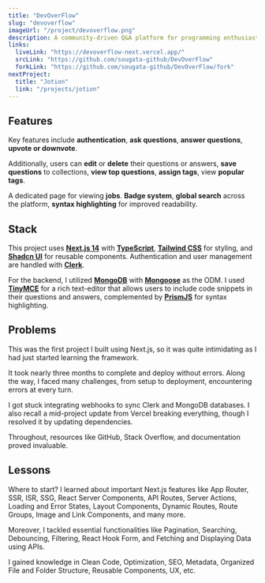 ```yaml
---
title: "DevOverFlow"
slug: "devoverflow"
imageUrl: "/project/devoverflow.png"
description: A community-driven Q&A platform for programming enthusiasts.
links:
  liveLink: "https://devoverflow-next.vercel.app/"
  srcLink: "https://github.com/sougata-github/DevOverFlow"
  forkLink: "https://github.com/sougata-github/DevOverFlow/fork"
nextProject:
  title: "Jotion"
  link: "/projects/jotion"
---
```


## Features

Key features include **authentication**, **ask questions**, **answer questions**, **upvote or downvote**.

Additionally, users can **edit** or **delete** their questions or answers, **save questions** to collections, **view top questions**, **assign tags**, view **popular tags**.

A dedicated page for viewing **jobs**. **Badge system**, **global search** across the platform, **syntax highlighting** for improved readability.

## Stack

This project uses **[Next.js 14](https://nextjs.org/)** with **[TypeScript](https://www.typescriptlang.org/)**, **[Tailwind CSS](https://tailwindcss.com/)** for styling, and **[Shadcn UI](https://ui.shadcn.com/)** for reusable components. Authentication and user management are handled with **[Clerk](https://clerk.com/)**.

For the backend, I utilized **[MongoDB](https://www.mongodb.com/)** with **[Mongoose](https://mongoosejs.com/)** as the ODM. I used **[TinyMCE](https://www.tiny.cloud/)** for a rich text-editor that allows users to include code snippets in their questions and answers, complemented by **[PrismJS](https://prismjs.com/)** for syntax highlighting.

## Problems

This was the first project I built using Next.js, so it was quite intimidating as I had just started learning the framework.

It took nearly three months to complete and deploy without errors. Along the way, I faced many challenges, from setup to deployment, encountering errors at every turn.

I got stuck integrating webhooks to sync Clerk and MongoDB databases. I also recall a mid-project update from Vercel breaking everything, though I resolved it by updating dependencies.

Throughout, resources like GitHub, Stack Overflow, and documentation proved invaluable.

## Lessons

Where to start? I learned about important Next.js features like App Router, SSR, ISR, SSG, React Server Components, API Routes, Server Actions, Loading and Error States, Layout Components, Dynamic Routes, Route Groups, Image and Link Components, and many more.

Moreover, I tackled essential functionalities like Pagination, Searching, Debouncing, Filtering, React Hook Form, and Fetching and Displaying Data using APIs.

I gained knowledge in Clean Code, Optimization, SEO, Metadata, Organized File and Folder Structure, Reusable Components, UX, etc.
